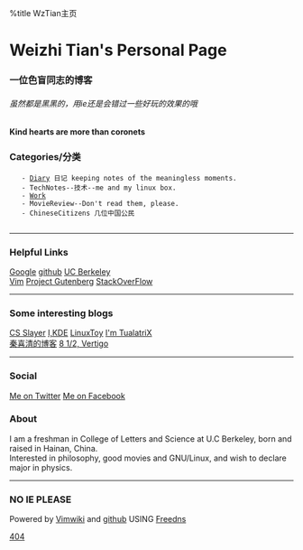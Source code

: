%title WzTian主页
=Weizhi Tian's Personal Page=
===一位色盲同志的博客===
======虽然都是黑黑的，用ie还是会错过一些好玩的效果的哦======
====Kind hearts are more than coronets====
=== Categories/分类 ===
    - [[diary/diary|Diary]] 日记 keeping notes of the meaningless moments.
    - TechNotes--技术--me and my linux box.
    - [[Work]]
    - MovieReview--Don't read them, please.
    - ChineseCitizens 几位中国公民
    
----

===Helpful Links===
[http://www.google.com Google] 
[http://github.com github] 
[http://berkeley.edu UC Berkeley]<br>
[http://www.vim.org Vim]
[http://www.gutenberg.org Project Gutenberg]
[http://stackoverflow.com StackOverFlow]

----

===Some interesting blogs===
[https://csslayer.tk CS Slayer]
[http://ikde.org I,KDE]
[http://linuxtoy.org LinuxToy]
[http://imtx.me I'm TualatriX]<br>
[http://blog.sina.com.cn/xiqingqin2009 秦喜清的博客]
[http://blog.roodo.com/amushi 8 1/2, Vertigo]

----

===Social===
[https://twitter.com/#!/WzTian Me on Twitter]
[http://www.facebook.com/profile.php?id=100000475010826 Me on Facebook] 

===About===
I am a freshman in College of Letters and Science at U.C Berkeley, born and raised in Hainan, China.<br> 
Interested in philosophy, good movies and GNU/Linux, and wish to declare major in physics.

----
===NO IE PLEASE===

Powered by [http://code.google.com/p/vimwiki/ Vimwiki ] and [http://github.com github ]
USING [http://freedns.afraid.org Freedns]

[[404]]
